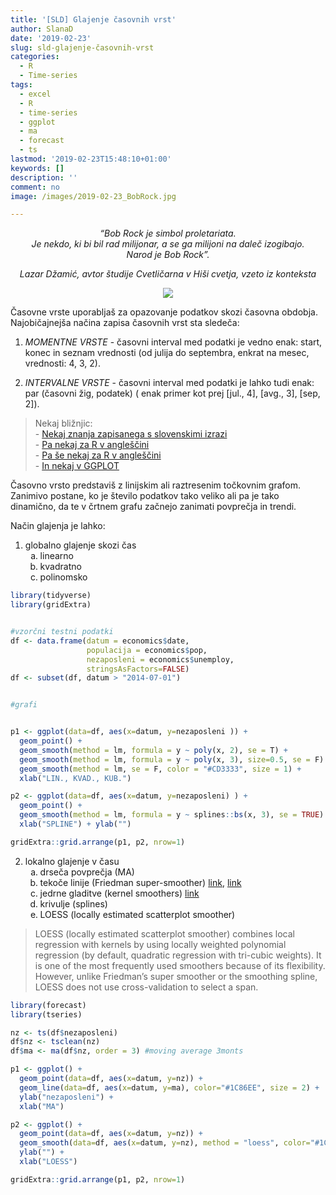 ```yaml
---
title: '[SLD] Glajenje časovnih vrst'
author: SlanaD
date: '2019-02-23'
slug: sld-glajenje-časovnih-vrst
categories:
  - R
  - Time-series
tags:
  - excel
  - R
  - time-series
  - ggplot
  - ma
  - forecast
  - ts
lastmod: '2019-02-23T15:48:10+01:00'
keywords: []
description: ''
comment: no
image: /images/2019-02-23_BobRock.jpg

---
```


<center>

_"Bob Rock je simbol proletariata.   
Je nekdo, ki bi bil rad milijonar, a se ga milijoni na daleč izogibajo.  
Narod je Bob Rock"._   

_Lazar Džamić, avtor študije Cvetličarna v Hiši cvetja, vzeto iz konteksta_  

![](/images/2019-02-23_BobRock.jpg)

</center>  



Časovne vrste uporabljaš za opazovanje podatkov skozi časovna obdobja. Najobičajnejša načina zapisa časovnih vrst sta sledeča:

  1. *MOMENTNE VRSTE* - časovni interval med podatki je vedno enak: start, konec in seznam vrednosti (od julija do septembra, enkrat na mesec, vrednosti: 4, 3, 2). 
  
  2. *INTERVALNE VRSTE* - časovni interval med podatki je lahko tudi enak: par (časovni žig, podatek) ( enak primer kot prej [jul., 4], [avg., 3], [sep, 2]). 
  



> Nekaj bližnjic:  
- [Nekaj znanja zapisanega s slovenskimi izrazi](https://studentski.net/gradivo/upr_fhs_ge1_kmg_sno_casovne_vrste_01)  
- [Pa nekaj za R v angleščini](https://a-little-book-of-r-for-time-series.readthedocs.io/en/latest/src/timeseries.html)  
- [Pa še nekaj za R v angleščini](https://otexts.com/fpp2/tspatterns.html)  
- [In nekaj v GGPLOT](http://www.sthda.com/english/articles/32-r-graphics-essentials/128-plot-time-series-data-using-ggplot/)  



Časovno vrsto predstaviš z linijskim ali raztresenim točkovnim grafom. Zanimivo postane, ko je število podatkov tako veliko ali pa je tako dinamično, da te v črtnem grafu začnejo zanimati povprečja in trendi.

Način glajenja je lahko:  

1. globalno glajenje skozi čas   
    a) linearno  
    b) kvadratno  
    c) polinomsko  

```r
library(tidyverse)
library(gridExtra)  


#vzorčni testni podatki
df <- data.frame(datum = economics$date,
                 populacija = economics$pop, 
                 nezaposleni = economics$unemploy,
                 stringsAsFactors=FALSE) 
df <- subset(df, datum > "2014-07-01")  


#grafi


p1 <- ggplot(data=df, aes(x=datum, y=nezaposleni )) +
  geom_point() +
  geom_smooth(method = lm, formula = y ~ poly(x, 2), se = T) +
  geom_smooth(method = lm, formula = y ~ poly(x, 3), size=0.5, se = F) +
  geom_smooth(method = lm, se = F, color = "#CD3333", size = 1) +
  xlab("LIN., KVAD., KUB.")  

p2 <- ggplot(data=df, aes(x=datum, y=nezaposleni) ) +
  geom_point() + 
  geom_smooth(method = lm, formula = y ~ splines::bs(x, 3), se = TRUE) +
  xlab("SPLINE") + ylab("")  

gridExtra::grid.arrange(p1, p2, nrow=1)  

```

  
2. lokalno glajenje v času  
    a) drseča povprečja (MA)  
    b) tekoče linije (Friedman super-smoother) [link](https://rdrr.io/r/stats/supsmu.html), [link](https://stat.ethz.ch/R-manual/R-devel/library/stats/html/supsmu.html)
    c) jedrne gladitve (kernel smoothers) [link](https://stat.ethz.ch/R-manual/R-devel/library/stats/html/ksmooth.html)
    d) krivulje (splines)  
    e) LOESS (locally estimated scatterplot smoother)  

  
> LOESS (locally estimated scatterplot smoother) combines local regression with kernels by using locally weighted polynomial regression (by default, quadratic regression with tri-cubic weights). It is one of the most frequently used smoothers because of its flexibility. However, unlike Friedman’s super smoother or the smoothing spline, LOESS does not use cross-validation to select a span.

```r

library(forecast)
library(tseries)  

nz <- ts(df$nezaposleni)
df$nz <- tsclean(nz)
df$ma <- ma(df$nz, order = 3) #moving average 3monts  

p1 <- ggplot() +
  geom_point(data=df, aes(x=datum, y=nz)) +
  geom_line(data=df, aes(x=datum, y=ma), color="#1C86EE", size = 2) +
  ylab("nezaposleni") +
  xlab("MA")  

p2 <- ggplot() +
  geom_point(data=df, aes(x=datum, y=nz)) +
  geom_smooth(data=df, aes(x=datum, y=nz), method = "loess", color="#1C86EE", size = 2, se=F) +
  ylab("") +
  xlab("LOESS")  

gridExtra::grid.arrange(p1, p2, nrow=1)  

```




